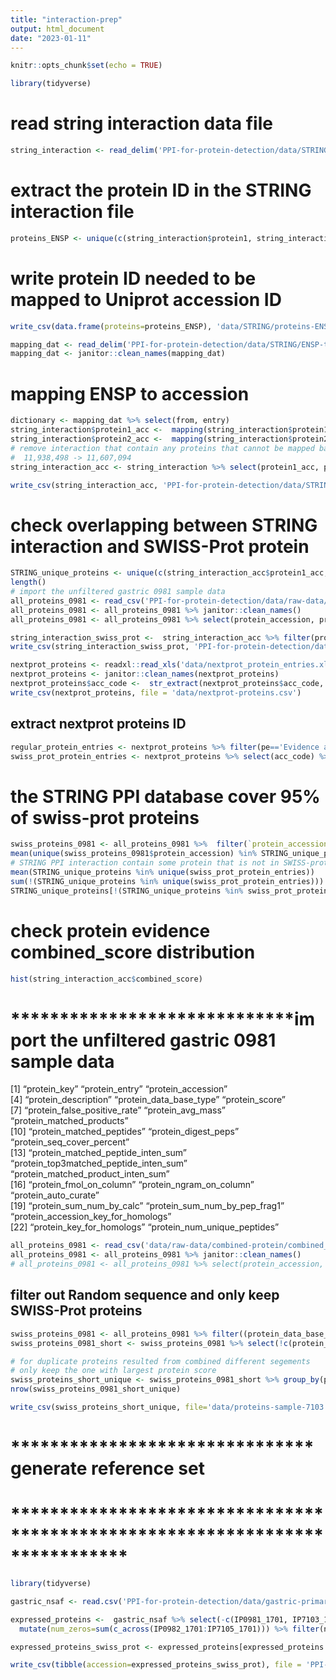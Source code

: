 ```yaml
---
title: "interaction-prep"
output: html_document
date: "2023-01-11"
---
```


```r
knitr::opts_chunk$set(echo = TRUE)
```



```r
library(tidyverse)
```

# read string interaction data file
```r
string_interaction <- read_delim('PPI-for-protein-detection/data/STRING/9606.protein.links.v11.5.txt', delim=' ', show_col_types = FALSE)
```

# extract the protein ID in the STRING interaction file
```r
proteins_ENSP <- unique(c(string_interaction$protein1, string_interaction$protein2))
```

# write protein ID needed to be mapped to Uniprot accession ID
```r
write_csv(data.frame(proteins=proteins_ENSP), 'data/STRING/proteins-ENSP.csv')
```

```r
mapping_dat <- read_delim('PPI-for-protein-detection/data/STRING/ENSP-to-accession.tsv', delim = '\t', show_col_types = FALSE)
mapping_dat <- janitor::clean_names(mapping_dat)
```


# mapping ENSP to accession
```r
dictionary <- mapping_dat %>% select(from, entry)
string_interaction$protein1_acc <-  mapping(string_interaction$protein1, dictionary = dictionary)
string_interaction$protein2_acc <-  mapping(string_interaction$protein2, dictionary = dictionary)
# remove interaction that contain any proteins that cannot be mapped back to accession
#  11,938,498 -> 11,607,094
string_interaction_acc <- string_interaction %>% select(protein1_acc, protein2_acc, combined_score) %>% filter(!(is.na(protein1_acc) | is.na(protein2_acc)))
```

```r
write_csv(string_interaction_acc, 'PPI-for-protein-detection/data/STRING/STRING-interaction-acc.csv')
```

# check overlapping between STRING interaction and SWISS-Prot protein
```r
STRING_unique_proteins <- unique(c(string_interaction_acc$protein1_acc, string_interaction_acc$protein2_acc))
length()
# import the unfiltered gastric 0981 sample data
all_proteins_0981 <- read_csv('PPI-for-protein-detection/data/raw-data/TCE-cgu3/combined_protein.csv', show_col_types = FALSE)
all_proteins_0981 <- all_proteins_0981 %>% janitor::clean_names()
all_proteins_0981 <- all_proteins_0981 %>% select(protein_accession, protein_data_base_type, protein_score, protein_matched_peptides,  protein_matched_peptide_inten_sum)
```


```r
string_interaction_swiss_prot <-  string_interaction_acc %>% filter(protein1_acc %in% swiss_prot_protein_entries & protein2_acc %in% swiss_prot_protein_entries)
write_csv(string_interaction_swiss_prot, 'PPI-for-protein-detection/data/STRING/STRING-interaction-swiss.csv')
```





```r
nextprot_proteins <- readxl::read_xls('data/nextprot_protein_entries.xls')
nextprot_proteins <- janitor::clean_names(nextprot_proteins)
nextprot_proteins$acc_code <-  str_extract(nextprot_proteins$acc_code, '(?<=NX_).+')
write_csv(nextprot_proteins, file = 'data/nextprot-proteins.csv')
```

## extract nextprot proteins ID
```r
regular_protein_entries <- nextprot_proteins %>% filter(pe=='Evidence at protein level') %>% select(acc_code) %>% pull()
swiss_prot_protein_entries <- nextprot_proteins %>% select(acc_code) %>% pull()
```



# the STRING PPI database cover 95% of swiss-prot proteins
```r
swiss_proteins_0981 <- all_proteins_0981 %>%  filter(`protein_accession` %in% swiss_prot_protein_entries)
mean(unique(swiss_proteins_0981$protein_accession) %in% STRING_unique_proteins)
# STRING PPI interaction contain some protein that is not in SWISS-prot proteins (only 356 non-swiss-prot proteins)
mean(STRING_unique_proteins %in% unique(swiss_prot_protein_entries))
sum(!(STRING_unique_proteins %in% unique(swiss_prot_protein_entries)))
STRING_unique_proteins[!(STRING_unique_proteins %in% swiss_prot_protein_entries)]
```


# check protein evidence combined_score distribution
```r
hist(string_interaction_acc$combined_score)
```




# *****************************import the unfiltered gastric 0981 sample data
 [1] "protein_key"                           "protein_entry"                         "protein_accession"                    
 [4] "protein_description"                   "protein_data_base_type"                "protein_score"                        
 [7] "protein_false_positive_rate"           "protein_avg_mass"                      "protein_matched_products"             
[10] "protein_matched_peptides"              "protein_digest_peps"                   "protein_seq_cover_percent"            
[13] "protein_matched_peptide_inten_sum"     "protein_top3matched_peptide_inten_sum" "protein_matched_product_inten_sum"    
[16] "protein_fmol_on_column"                "protein_ngram_on_column"               "protein_auto_curate"                  
[19] "protein_sum_num_by_calc"               "protein_sum_num_by_pep_frag1"          "protein_accession_key_for_homologs"   
[22] "protein_key_for_homologs"              "protein_num_unique_peptides" 
```r
all_proteins_0981 <- read_csv('data/raw-data/combined-protein/combined_protein_7103.csv', show_col_types = FALSE)
all_proteins_0981 <- all_proteins_0981 %>% janitor::clean_names()
# all_proteins_0981 <- all_proteins_0981 %>% select(protein_accession, protein_data_base_type, protein_score, protein_matched_peptides,  protein_matched_peptide_inten_sum)
```


## filter out Random sequence and only keep SWISS-Prot proteins 
```r
swiss_proteins_0981 <- all_proteins_0981 %>% filter((protein_data_base_type == 'Regular') & (`protein_accession` %in% swiss_prot_protein_entries))
swiss_proteins_0981_short <- swiss_proteins_0981 %>% select(!c(protein_key, protein_entry, protein_description, protein_data_base_type, protein_false_positive_rate, protein_fmol_on_column, protein_ngram_on_column, protein_accession_key_for_homologs, protein_key_for_homologs))

# for duplicate proteins resulted from combined different segements 
# only keep the one with largest protein score
swiss_proteins_short_unique <- swiss_proteins_0981_short %>% group_by(protein_accession) %>% arrange(protein_score) %>% filter(row_number() == 1)
nrow(swiss_proteins_0981_short_unique)
```



```r
write_csv(swiss_proteins_short_unique, file='data/proteins-sample-7103.csv')
```


# ******************************* generate reference set
# ****************************************************************************

```r
library(tidyverse)
```


```r
gastric_nsaf <- read.csv('PPI-for-protein-detection/data/gastric-primary-cell/gastric_primary_cell_nsaf.csv')
```





```r
expressed_proteins <-  gastric_nsaf %>% select(-c(IP0981_1701, IP7103_1701)) %>% mutate(across(IP0982_1701:IP7105_1701, ~ .x == 0)) %>% rowwise() %>% 
  mutate(num_zeros=sum(c_across(IP0982_1701:IP7105_1701))) %>% filter(num_zeros >= 3) %>% select(X) %>% pull()
```
```r
expressed_proteins_swiss_prot <- expressed_proteins[expressed_proteins %in% nextprot_proteins$acc_code]
```


```r
write_csv(tibble(accession=expressed_proteins_swiss_prot), file = 'PPI-for-protein-detection/data/expressed-protein.csv')
```



```r

```

